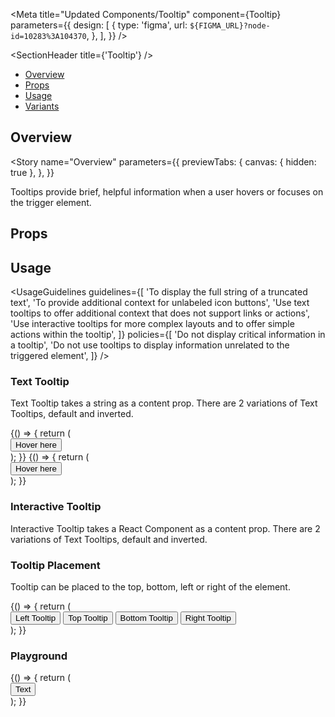
<Meta
  title="Updated Components/Tooltip"
  component={Tooltip}
  parameters={{
    design: [
      {
        type: 'figma',
        url: `${FIGMA_URL}?node-id=10283%3A104370`,
      },
    ],
  }}
/>

<SectionHeader title={'Tooltip'} />

- [Overview](#overview)
- [Props](#props)
- [Usage](#usage)
- [Variants](#variants)

## Overview

<Story
  name="Overview"
  parameters={{
    previewTabs: {
      canvas: { hidden: true },
    },
  }}
>
  <Overview>
    Tooltips provide brief, helpful information when a user hovers or focuses on the trigger
    element.
  </Overview>
</Story>

## Props

<Props of={Tooltip} />

## Usage

<UsageGuidelines
  guidelines={[
    'To display the full string of a truncated text',
    'To provide additional context for unlabeled icon buttons',
    'Use text tooltips to offer additional context that does not support links or actions',
    'Use interactive tooltips for more complex layouts and to offer simple actions within the tooltip',
  ]}
  policies={[
    'Do not display critical information in a tooltip',
    'Do not use tooltips to display information unrelated to the triggered element',
  ]}
/>

<SubsectionHeader title="Variants" />

### Text Tooltip

Text Tooltip takes a string as a content prop. There are 2 variations of Text Tooltips, default and inverted.

<Preview>
  <Story name="Text Tooltip" play={hoverOnTooltips} autoPlay>
    <Stack>
      <Function>
        {() => {
          return (
            <div style={{ padding: '16px' }}>
              <Tooltip content={'This is a Tooltip'} placement={'right'}>
                <Button>Hover here</Button>
              </Tooltip>
            </div>
          );
        }}
      </Function>
    </Stack>
    <Stack isInverted>
      <Function>
        {() => {
          return (
            <div style={{ padding: '16px' }}>
              <Tooltip content={'This is a Tooltip'} placement={'right'} isInverted>
                <Button type="inverted">Hover here</Button>
              </Tooltip>
            </div>
          );
        }}
      </Function>
    </Stack>
  </Story>
</Preview>

### Interactive Tooltip

Interactive Tooltip takes a React Component as a content prop. There are 2 variations of Text Tooltips, default and inverted.

<Preview>
  <Story name="Interactive Tooltip" play={hoverOnTooltips} autoPlay>
    <Stack>
      <TooltipShowcase />
    </Stack>
    <Stack isInverted>
      <TooltipShowcase isInverted />
    </Stack>
  </Story>
</Preview>

### Tooltip Placement

Tooltip can be placed to the top, bottom, left or right of the element.

<Preview>
  <Story name="Tooltip Placement" play={hoverOnTooltips} autoPlay>
    <Stack>
      <Function>
        {() => {
          return (
            <div
              style={{
                padding: '48px 72px',
                width: '600px',
                gap: '32px',
                height: '100px',
                display: 'flex',
                justifyContent: 'center',
                alignItems: 'center',
              }}
            >
              <Tooltip content={'This is a Tooltip'} placement={'left'}>
                <Button>Left Tooltip</Button>
              </Tooltip>
              <Tooltip content={'This is a Tooltip'} placement={'top'}>
                <Button>Top Tooltip</Button>
              </Tooltip>
              <Tooltip content={'This is a Tooltip'} placement={'bottom'}>
                <Button>Bottom Tooltip</Button>
              </Tooltip>
              <Tooltip content={'This is a Tooltip'} placement={'right'}>
                <Button>Right Tooltip</Button>
              </Tooltip>
            </div>
          );
        }}
      </Function>
    </Stack>
  </Story>
</Preview>

### Playground

<Preview>
  <Story name="Playground" parameters={{ decorators: [withKnobs] }} play={hoverOnTooltips} autoPlay>
    <Stack>
      <Function>
        {() => {
          return (
            <div
              style={{
                padding: '16px',
                width: '600px',
                height: '200px',
                display: 'flex',
                gap: '128px',
                justifyContent: 'center',
                alignItems: 'center',
              }}
            >
              <Tooltip
                content={text('Tooltip Text', 'This is a Tooltip')}
                placement={select('placement', ['top', 'right', 'bottom', 'left'], 'right')}
                isInverted={boolean('isInverted', false)}
                delayIn={number('delayIn', 100)}
                delayOut={number('delayOut', 100)}
              >
                <Button>Text</Button>
              </Tooltip>
              <TooltipShowcase
                buttonText={'Interactive'}
                isInverted={boolean('isInverted', false)}
                delayIn={number('delayIn', 100)}
                delayOut={number('delayOut', 100)}
                placement={select('placement', ['top', 'right', 'bottom', 'left'], 'right')}
              />
            </div>
          );
        }}
      </Function>
    </Stack>
  </Story>
</Preview>
